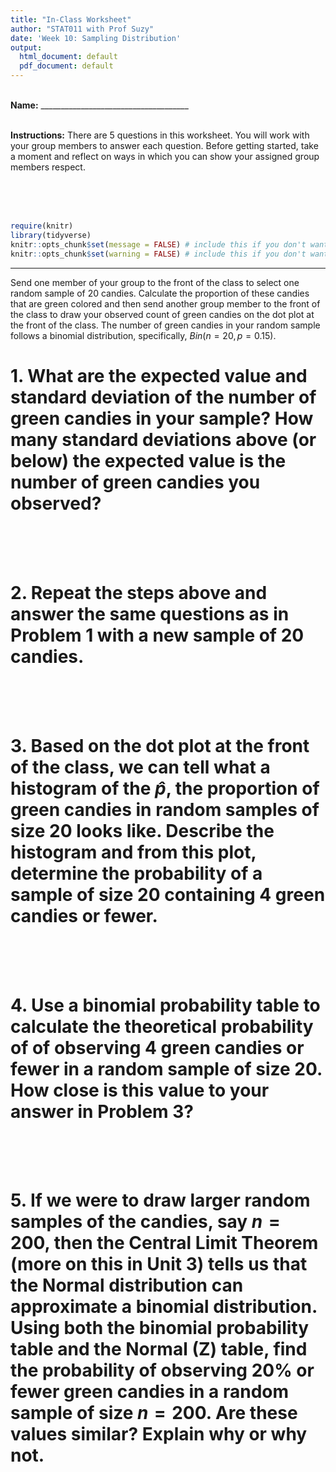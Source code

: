 ```yaml
---
title: "In-Class Worksheet"
author: "STAT011 with Prof Suzy"
date: 'Week 10: Sampling Distribution'
output:
  html_document: default
  pdf_document: default
---
```

<br>
**Name:** _____________________________________

<br>
**Instructions:** There are 5 questions in this worksheet. You will work with your group members to answer each question. Before getting started, take a moment and reflect on ways in which you can show your assigned group members respect. 

<!--You may also view this initial [list of examples](https://docs.google.com/document/d/1emP8SiS2IO-_blKdVmVp-CJTr0NLlKG4vzMnphH-P7E/edit?usp=sharing) that we will add to over the semester.

**Briefly,** in the space below, specify one way in which you will work to show your group members respect during today's lesson: --> 

<br>
<br>
<br>

```r
require(knitr)
library(tidyverse)
knitr::opts_chunk$set(message = FALSE) # include this if you don't want markdown to knit messages
knitr::opts_chunk$set(warning = FALSE) # include this if you don't want markdown to knit warnings
```

***

Send one member of your group to the front of the class to select one random sample of $20$ candies. Calculate the proportion of these candies that are green colored and then send another group member to the front of the class to draw your observed count of green candies on the dot plot at the front of the class. The number of green candies in your random sample follows a binomial distribution, specifically, $Bin(n=20,p=0.15)$. 


# 1.  What are the expected value and standard deviation of the number of green candies in your sample? How many standard deviations above (or below) the expected value is the number of green candies you observed?

<br>
<br>
<br>

# 2. Repeat the steps above and answer the same questions as in Problem 1 with a new sample of $20$ candies.  


<br>
<br>
<br>


# 3. Based on the dot plot at the front of the class, we can tell what a histogram of the $\hat{p}$, the proportion of green candies in random samples of size 20 looks like. Describe the histogram and from this plot, determine the probability of a sample of size $20$ containing $4$ green candies or fewer.

<br>
<br>
<br>


# 4. Use a binomial probability table to calculate the theoretical probability of of observing $4$ green candies or fewer in a random sample of size $20$. How close is this value to your answer in Problem 3? 

<br>
<br>
<br>


# 5. If we were to draw larger random samples of the candies, say $n=200$, then the Central Limit Theorem (more on this in Unit 3) tells us that the Normal distribution can approximate a binomial distribution. Using both the binomial probability table and the Normal (Z) table, find the probability of observing $20\%$ or fewer green candies in a random sample of size $n=200$. Are these values similar? Explain why or why not.  

<br>
<br>
<br>


